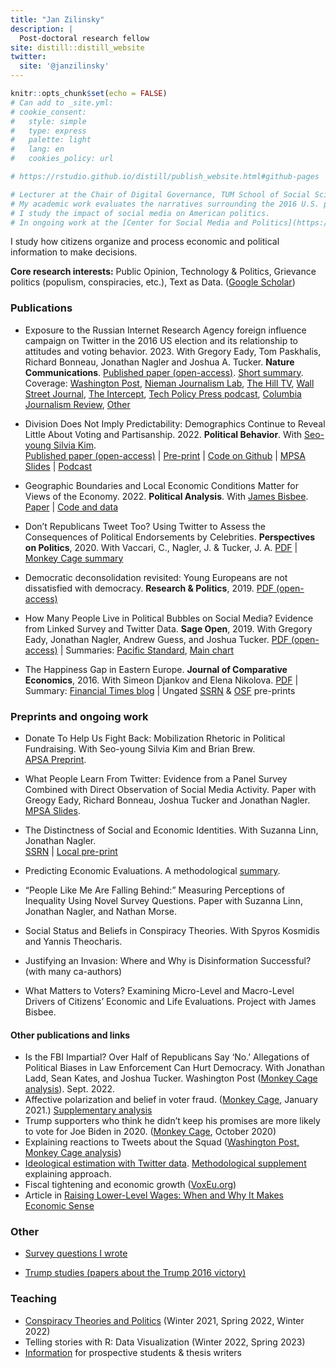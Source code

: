 ```yaml
---
title: "Jan Zilinsky"
description: |
  Post-doctoral research fellow
site: distill::distill_website
twitter:
  site: '@janzilinsky'
---
```


```r
knitr::opts_chunk$set(echo = FALSE)
# Can add to _site.yml:
# cookie_consent:
#   style: simple
#   type: express
#   palette: light
#   lang: en
#   cookies_policy: url

# https://rstudio.github.io/distill/publish_website.html#github-pages

# Lecturer at the Chair of Digital Governance, TUM School of Social Sciences and Technology.
# My academic work evaluates the narratives surrounding the 2016 U.S. presidential election, and the relationship between economic sentiment and objective economic outcomes.
# I study the impact of social media on American politics. 
# In ongoing work at the [Center for Social Media and Politics](https://csmapnyu.org), my co-authors and I investigate how media consumption and exposure to misinformation influences voters' beliefs and decisions.
```

I study how citizens organize and process economic and political information to make decisions. 

**Core research interests:** Public Opinion, Technology & Politics, Grievance politics (populism, conspiracies, etc.), Text as Data. ([Google Scholar](https://scholar.google.com/citations?user=bHW37e4AAAAJ&hl=en&oi=ao))

### Publications

- Exposure to the Russian Internet Research Agency foreign influence campaign on Twitter in the 2016 US election and its relationship to attitudes and voting behavior. 2023. With Gregory Eady, Tom Paskhalis, Richard Bonneau, Jonathan Nagler and Joshua A. Tucker. **Nature Communications**. [Published paper (open-access)](https://www.nature.com/articles/s41467-022-35576-9). [Short summary](https://csmapnyu.org/news-views/news/exposure-to-russian-twitter-campaigns-in-2016-presidential-race-highly-concentrated-largely-limited-to-strongly-partisan-republicans). Coverage: [Washington Post](https://www.washingtonpost.com/politics/2023/01/09/russian-trolls-twitter-had-little-influence-2016-voters/), [Nieman Journalism Lab](https://www.niemanlab.org/2023/01/good-news-misinformation-isnt-as-powerful-as-feared-bad-news-neither-is-information/), [The Hill TV](https://www.youtube.com/watch?v=baFTYloKpCI), [Wall Street Journal](https://www.wsj.com/articles/does-twitter-disinformation-even-work-russian-trolls-2016-election-nature-communications-study-elon-musk-donald-trump-vladimir-putin-11673375453), [The Intercept](https://theintercept.com/2023/01/10/russia-twitter-bots-trump-election/), [Tech Policy Press podcast](https://techpolicy.press/examining-the-impact-of-internet-research-agency-tweets-in-the-2016-u-s-election/), [Columbia Journalism Review](https://www.cjr.org/the_media_today/nature_study_trump_bots_twitter.php), [Other](https://nature.altmetric.com/details/140986471/news)

- Division Does Not Imply Predictability: Demographics Continue to Reveal Little About Voting and Partisanship. 2022. **Political Behavior**. With [Seo-young Silvia Kim](https://sysilviakim.com). <br>
[Published paper (open-access)](https://link.springer.com/article/10.1007/s11109-022-09816-z) | [Pre-print](https://preprints.apsanet.org/engage/apsa/article-details/607dd8cb331f302dc365f87e) | [Code on Github](https://github.com/sysilviakim/surveyML) | [MPSA Slides](https://zilinskyjan.github.io/slides/surveyML_MPSA.pdf) | [Podcast](https://www.niskanencenter.org/is-demographic-and-geographic-polarization-overstated/)

- Geographic Boundaries and Local Economic Conditions Matter for Views of the Economy. 2022. **Political Analysis**. With [James Bisbee](https://www.jamesbisbee.com). <br>
[Paper](https://www.cambridge.org/core/journals/political-analysis/article/abs/geographic-boundaries-and-local-economic-conditions-matter-for-views-of-the-economy/32C8C058B8E16CAD48374F95B2B1B3EF) | [Code and data](https://dataverse.harvard.edu/dataset.xhtml?persistentId=doi:10.7910/DVN/C1XZKK)

- Don’t Republicans Tweet Too? Using Twitter to Assess the Consequences of Political Endorsements by Celebrities. **Perspectives on Politics**, 2020. With Vaccari, C., Nagler, J. & Tucker, J. A.
[PDF](https://www.cambridge.org/core/journals/perspectives-on-politics/article/abs/dont-republicans-tweet-too-using-twitter-to-assess-the-consequences-of-political-endorsements-by-celebrities/B2915BB8FBD93D0555D8C3D77CB00E65) | [Monkey Cage summary](https://www.washingtonpost.com/politics/2019/10/28/think-celebrities-get-punished-being-political-fact-they-get-retweeted/)

- Democratic deconsolidation revisited: Young Europeans are not dissatisfied with democracy.
**Research & Politics**, 2019. [PDF (open-access)](https://journals.sagepub.com/doi/10.1177/2053168018814332)

- How Many People Live in Political Bubbles on Social Media? Evidence from Linked Survey and Twitter Data. **Sage Open**, 2019. With Gregory Eady, Jonathan Nagler, Andrew Guess, and Joshua Tucker.
[PDF (open-access)](https://journals.sagepub.com/doi/full/10.1177/2158244019832705) | Summaries: [Pacific Standard](https://psmag.com/news/ideological-bubbles-turns-out-liberals-and-conservatives-mainly-follow-the-same-news-sources), [Main chart](https://twitter.com/andyguess/status/1102962970227810304) 

- The Happiness Gap in Eastern Europe. **Journal of Comparative Economics**, 2016. With Simeon Djankov and Elena Nikolova.
[PDF](http://www.sciencedirect.com/science/article/pii/S0147596715000888) | Summary: [Financial Times blog](https://www.ft.com/content/abae03a5-6b58-3f05-ac84-d298b0e47ab5) | Ungated [SSRN](http://papers.ssrn.com/sol3/papers.cfm?abstract_id=2658136) & [OSF](https://osf.io/preprints/socarxiv/et7vz/) pre-prints

### Preprints and ongoing work

- Donate To Help Us Fight Back: Mobilization Rhetoric in Political Fundraising. With Seo-young Silvia Kim and Brian Brew. <br> 
[APSA Preprint](https://preprints.apsanet.org/engage/apsa/article-details/641869c2dab08ad68f69d6ba).

- What People Learn From Twitter: Evidence from a Panel Survey Combined with Direct Observation of Social Media Activity. Paper with Greogy Eady, Richard Bonneau, Joshua Tucker and Jonathan Nagler. [MPSA Slides](https://zilinskyjan.github.io/slides/MPSA_2019_Twitter.pdf).

- The Distinctness of Social and Economic Identities. With Suzanna Linn, Jonathan Nagler. <br>
[SSRN](https://papers.ssrn.com/sol3/papers.cfm?abstract_id=4108071) | [Local pre-print](https://zilinskyjan.github.io/papers/Economic_Identity_2022.pdf)

- Predicting Economic Evaluations. A methodological [summary](https://osf.io/7bgne/).

- "People Like Me Are Falling Behind:" Measuring Perceptions of Inequality Using Novel Survey Questions.
Paper with Suzanna Linn, Jonathan Nagler, and Nathan Morse.

- Social Status and Beliefs in Conspiracy Theories. With Spyros Kosmidis and Yannis Theocharis.

- Justifying an Invasion: Where and Why is Disinformation Successful? (with many ca-authors)

- What Matters to Voters? Examining Micro-Level and Macro-Level Drivers of Citizens' Economic and Life Evaluations. Project with James Bisbee. 

#### Other publications and links

- Is the FBI Impartial? Over Half of Republicans Say ‘No.’ Allegations of Political Biases in Law Enforcement Can Hurt Democracy. With Jonathan Ladd, Sean Kates, and Joshua Tucker. Washington Post ([Monkey Cage analysis](https://www.washingtonpost.com/politics/2022/09/15/fbi-trump-republicans-democrats-maga/)). Sept. 2022.
- Affective polarization and belief in voter fraud. ([Monkey Cage](https://www.washingtonpost.com/politics/2021/01/19/which-republicans-think-election-was-stolen-those-who-hate-democrats-dont-mind-white-nationalists/), January 2021.) [Supplementary analysis](https://csmapnyu.org/assets/publications/2021_03_02_TMC_fraud.pdf)
- Trump supporters who think he didn't keep his promises are more likely to vote for Joe Biden in 2020. ([Monkey Cage](https://www.washingtonpost.com/politics/2020/10/28/did-trump-keep-his-campaign-promises-heres-what-americans-think/), October 2020)
- Explaining reactions to Tweets about the Squad ([Washington Post, Monkey Cage analysis](https://www.washingtonpost.com/politics/2019/07/20/why-didnt-more-congressional-republicans-condemn-trumps-racist-tweets-about-squad-this-graph-explains/))
* [Ideological estimation with Twitter data](https://www.washingtonpost.com/news/monkey-cage/wp/2018/10/05/trying-to-understand-how-jeff-flake-is-leaning-we-analyzed-his-twitter-feed-and-were-surprised/?utm_term=.6036368712fe). [Methodological supplement](https://gregoryeady.com/Misc/Monkey_Cage_Flake_Methods_Supplement.pdf) explaining approach.
* Fiscal tightening and economic growth ([VoxEu.org](https://voxeu.org/article/fiscal-tightening-and-economic-growth-exploring-cross-country-correlations))
* Article in [Raising Lower-Level Wages: When and Why It Makes Economic Sense](https://www.piie.com/publications/piie-briefings/raising-lower-level-wages-when-and-why-it-makes-economic-sense)

### Other 

* [Survey questions I wrote](https://zilinskyjan.github.io/surveys)

* [Trump studies (papers about the Trump 2016 victory)](https://zilinskyjan.github.io/trump-election-research) 

### Teaching

- [Conspiracy Theories and Politics](https://www.craft.do/s/vtoANButumlrdy) (Winter 2021, Spring 2022, Winter 2022)
- Telling stories with R: Data Visualization (Winter 2022, Spring 2023)
- [Information](https://zilinskyjan.github.io/prospective-students) for prospective students & thesis writers


